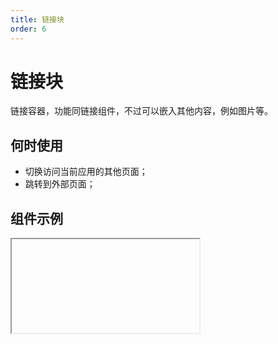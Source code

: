 ```yaml
---
title: 链接块
order: 6
---
```


# 链接块

链接容器，功能同链接组件，不过可以嵌入其他内容，例如图片等。

## 何时使用

- 切换访问当前应用的其他页面；
- 跳转到外部页面；

## 组件示例


<Iframe url="https://www.aliwork.com/developer/link-bolck-v2?isRenderNav=false" />

## 组件属性


<AttrTable
  dataSource={[
    {
      attr: '链接类型',
      code: 'type',
      type: 'String',
      demo: '"page"',
      dafault: '',
      desc: '',
    },
    {
      attr: '链接地址',
      code: 'url',
      type: 'String',
      demo: '',
      dafault: '',
      desc: '',
    },
    {
      attr: '新开页面',
      code: 'isBlank',
      type: 'boolean',
      demo: 'false',
      dafault: '',
      desc: '',
    },
    {
      attr: '携带参数',
      code: 'params',
      type: 'object',
      demo: 'false',
      dafault: '',
      desc: 'url 查询参数',
    },
  ]}
/>
